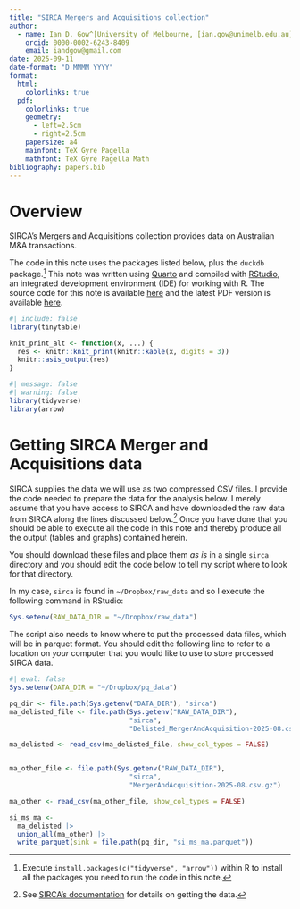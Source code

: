 ```yaml
---
title: "SIRCA Mergers and Acquisitions collection"
author: 
  - name: Ian D. Gow^[University of Melbourne, [ian.gow@unimelb.edu.au](mailto:ian.gow@unimelb.edu.au)]
    orcid: 0000-0002-6243-8409
    email: iandgow@gmail.com
date: 2025-09-11
date-format: "D MMMM YYYY"
format:
  html:
    colorlinks: true
  pdf: 
    colorlinks: true
    geometry:
      - left=2.5cm
      - right=2.5cm
    papersize: a4
    mainfont: TeX Gyre Pagella
    mathfont: TeX Gyre Pagella Math
bibliography: papers.bib
---
```


# Overview

SIRCA's Mergers and Acquisitions collection provides data on Australian M&A transactions.

The code in this note uses the packages listed below, plus the `duckdb` package.^[Execute `install.packages(c("tidyverse", "arrow"))` within R to install all the packages you need to run the code in this note.]
This note was written using [Quarto](https://quarto.org) and compiled with [RStudio](https://posit.co/products/open-source/rstudio/), an integrated development environment (IDE) for working with R.
The source code for this note is available [here](https://raw.githubusercontent.com/iangow/notes/main/sirca_ma.qmd) and the latest PDF version is available [here](https://raw.githubusercontent.com/iangow/notes/main/sirca_ma.pdf).

```r
#| include: false
library(tinytable)

knit_print_alt <- function(x, ...) {
  res <- knitr::knit_print(knitr::kable(x, digits = 3))
  knitr::asis_output(res)
}
```

```r
#| message: false
#| warning: false
library(tidyverse)
library(arrow)
```

# Getting SIRCA Merger and Acquisitions data

SIRCA supplies the data we will use as two compressed CSV files.
I provide the code needed to prepare the data for the analysis below.
I merely assume that you have access to SIRCA and have downloaded the raw data from SIRCA along the lines discussed below.^[See [SIRCA's documentation](http://www.sirca.org.au/wp-content/uploads/2023/11/How-to-use-the-Data-Library.pdf) for details on getting the data.]
Once you have done that you should be able to execute all the code in this note and thereby produce all the output (tables and graphs) contained herein.

You should download these files and place them *as is* in a single `sirca` directory and you should edit the code below to tell my script where to look for that directory.

In my case, `sirca` is found in `~/Dropbox/raw_data` and so I execute the following command in RStudio:

```r
Sys.setenv(RAW_DATA_DIR = "~/Dropbox/raw_data")
```

The script also needs to know where to put the processed data files, which will be in parquet format.
You should edit the following line to refer to a location on *your* computer that you would like to use to store processed SIRCA data.

```r
#| eval: false
Sys.setenv(DATA_DIR = "~/Dropbox/pq_data")
```

```r
pq_dir <- file.path(Sys.getenv("DATA_DIR"), "sirca")
ma_delisted_file <- file.path(Sys.getenv("RAW_DATA_DIR"), 
                              "sirca",
                              "Delisted_MergerAndAcquisition-2025-08.csv.gz")

ma_delisted <- read_csv(ma_delisted_file, show_col_types = FALSE)


ma_other_file <- file.path(Sys.getenv("RAW_DATA_DIR"), 
                              "sirca",
                              "MergerAndAcquisition-2025-08.csv.gz")

ma_other <- read_csv(ma_other_file, show_col_types = FALSE)

si_ms_ma <-
  ma_delisted |>
  union_all(ma_other) |> 
  write_parquet(sink = file.path(pq_dir, "si_ms_ma.parquet"))
```
